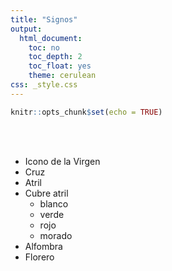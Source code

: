 ```yaml
---
title: "Signos"
output:
  html_document:
    toc: no
    toc_depth: 2
    toc_float: yes
    theme: cerulean
css: _style.css
---
```


```r
knitr::opts_chunk$set(echo = TRUE)
```

</br></br>


* Icono de la Virgen
* Cruz
* Atril
* Cubre atril 
  * blanco
  * verde
  * rojo
  * morado

* Alfombra
* Florero

